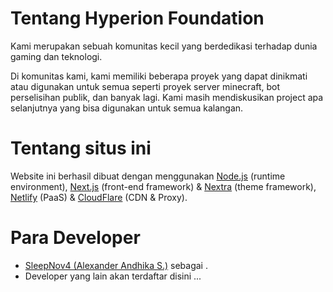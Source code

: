 
# Tentang Hyperion Foundation
Kami merupakan sebuah komunitas kecil yang berdedikasi terhadap dunia gaming dan teknologi.

Di komunitas kami, kami memiliki beberapa proyek yang dapat dinikmati atau digunakan untuk semua seperti proyek server minecraft, bot perselisihan publik, dan banyak lagi. Kami masih mendiskusikan project apa selanjutnya yang bisa digunakan untuk semua kalangan.

# Tentang situs ini
Website ini berhasil dibuat dengan menggunakan [Node.js](https://nodejs.org) (runtime environment), [Next.js](https://nextjs.org) (front-end framework) & [Nextra](https://nextra.site/) (theme framework), [Netlify](https://www.netlify.com) (PaaS) & [CloudFlare](https://www.cloudflare.com) (CDN & Proxy).

# Para Developer
- [SleepNov4 (Alexander Andhika S.)](https://www.sleepnov4.my.id) sebagai <FounderText />.
- Developer yang lain akan terdaftar disini ...
